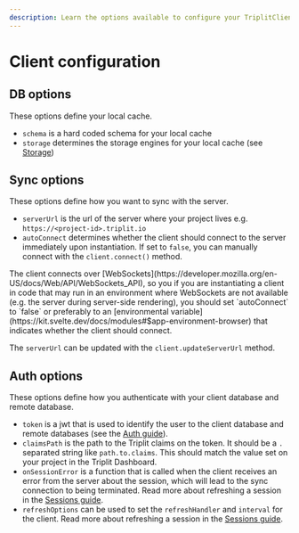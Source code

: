 ```yaml
---
description: Learn the options available to configure your TriplitClient.
---
```



# Client configuration

## DB options

These options define your local cache.

- `schema` is a hard coded schema for your local cache
- `storage` determines the storage engines for your local cache (see [Storage](/client/storage))

## Sync options

These options define how you want to sync with the server.

- `serverUrl` is the url of the server where your project lives e.g. `https://<project-id>.triplit.io`
- `autoConnect` determines whether the client should connect to the server immediately upon instantiation. If set to `false`, you can manually connect with the `client.connect()` method.

<Callout type="warning" emoji="⚠️">
  The client connects over
  [WebSockets](https://developer.mozilla.org/en-US/docs/Web/API/WebSockets_API),
  so you if you are instantiating a client in code that may run in an
  environment where WebSockets are not available (e.g. the server during
  server-side rendering), you should set `autoConnect` to `false` or preferably
  to an [environmental
  variable](https://kit.svelte.dev/docs/modules#$app-environment-browser) that
  indicates whether the client should connect.
</Callout>

The `serverUrl` can be updated with the `client.updateServerUrl` method.

## Auth options

These options define how you authenticate with your client database and remote database.

- `token` is a jwt that is used to identify the user to the client database and remote databases (see the [Auth guide](/auth)).
- `claimsPath` is the path to the Triplit claims on the token. It should be a `.` separated string like `path.to.claims`. This should match the value set on your project in the Triplit Dashboard.
- `onSessionError` is a function that is called when the client receives an error from the server about the session, which will lead to the sync connection to being terminated. Read more about refreshing a session in the [Sessions guide](/auth/sessions).
- `refreshOptions` can be used to set the `refreshHandler` and `interval` for the client. Read more about refreshing a session in the [Sessions guide](/auth/sessions).
